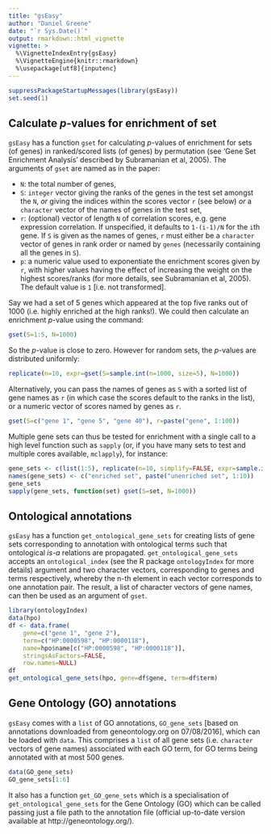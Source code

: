 ```yaml
---
title: "gsEasy"
author: "Daniel Greene"
date: "`r Sys.Date()`"
output: rmarkdown::html_vignette
vignette: >
  %\VignetteIndexEntry{gsEasy}
  %\VignetteEngine{knitr::rmarkdown}
  %\usepackage[utf8]{inputenc}
---
```


```r
suppressPackageStartupMessages(library(gsEasy))
set.seed(1)
```
## Calculate *p*-values for enrichment of set

`gsEasy` has a function `gset` for calculating *p*-values of enrichment for sets (of genes) in ranked/scored lists (of genes) by permutation (see 'Gene Set Enrichment Analysis' described by Subramanian et al, 2005). The arguments of `gset` are named as in the paper:

* `N`: the total number of genes,
* `S`: `integer` vector giving the ranks of the genes in the test set amongst the `N`, *or* giving the indices within the scores vector `r` (see below) *or* a `character` vector of the names of genes in the test set, 
* `r`: (optional) vector of length `N` of correlation scores, e.g. gene expression correlation. If unspecified, it defaults to `1-(i-1)/N` for the `i`th gene. If `S` is given as the names of genes, `r` must either be a `character` vector of genes in rank order or named by `genes` (necessarily containing all the genes in `S`).
* `p`: a numeric value used to exponentiate the enrichment scores given by `r`, with higher values having the effect of increasing the weight on the highest scores/ranks (for more details, see Subramanian et al, 2005). The default value is `1` [i.e. not transformed].

Say we had a set of 5 genes which appeared at the top five ranks out of 1000 (i.e. highly enriched at the high ranks!). We could then calculate an enrichment *p*-value using the command:
```r
gset(S=1:5, N=1000)
```

So the *p*-value is close to zero. However for random sets, the *p*-values are distributed uniformly:
```r
replicate(n=10, expr=gset(S=sample.int(n=1000, size=5), N=1000))
```

Alternatively, you can pass the names of genes as `S` with a sorted list of gene names as `r` (in which case the scores default to the ranks in the list), or a numeric vector of scores named by genes as `r`.
```r
gset(S=c("gene 1", "gene 5", "gene 40"), r=paste("gene", 1:100))
```

Multiple gene sets can thus be tested for enrichment with a single call to a high level function such as `sapply` (or, if you have many sets to test and multiple cores available, `mclapply`), for instance:
```r
gene_sets <- c(list(1:5), replicate(n=10, simplify=FALSE, expr=sample.int(n=1000, size=5)))
names(gene_sets) <- c("enriched set", paste("unenriched set", 1:10))
gene_sets
sapply(gene_sets, function(set) gset(S=set, N=1000))
```

## Ontological annotations

`gsEasy` has a function `get_ontological_gene_sets` for creating lists of gene sets corresponding to annotation with ontological terms such that ontological *is-a* relations are propagated. `get_ontological_gene_sets` accepts an `ontological_index` (see the R package `ontologyIndex` for more details) argument and two character vectors, corresponding to genes and terms respectively, whereby the n-th element in each vector corresponds to one annotation pair. The result, a list of character vectors of gene names, can then be used as an argument of `gset`.

```r
library(ontologyIndex)
data(hpo)
df <- data.frame(
	gene=c("gene 1", "gene 2"), 
	term=c("HP:0000598", "HP:0000118"), 
	name=hpo$name[c("HP:0000598", "HP:0000118")], 
	stringsAsFactors=FALSE,
	row.names=NULL)
df
get_ontological_gene_sets(hpo, gene=df$gene, term=df$term)
```

## Gene Ontology (GO) annotations
`gsEasy` comes with a `list` of GO annotations, `GO_gene_sets` [based on annotations downloaded from geneontology.org on 07/08/2016], which can be loaded with `data`. This comprises a `list` of all gene sets (i.e. `character` vectors of gene names) associated with each GO term, for GO terms being annotated with at most 500 genes.
```r
data(GO_gene_sets)
GO_gene_sets[1:6]
```

It also has a function `get_GO_gene_sets` which is a specialisation of `get_ontological_gene_sets` for the Gene Ontology (GO) which can be called passing just a file path to the annotation file (official up-to-date version available at http://geneontology.org/).
